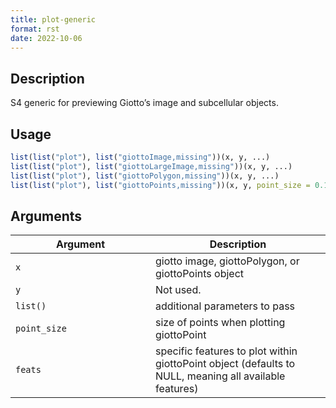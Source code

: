 ```yaml
--- 
title: plot-generic 
format: rst 
date: 2022-10-06 
--- 
```


## Description

S4 generic for previewing Giotto's image and subcellular objects.


## Usage

```r
list(list("plot"), list("giottoImage,missing"))(x, y, ...)
list(list("plot"), list("giottoLargeImage,missing"))(x, y, ...)
list(list("plot"), list("giottoPolygon,missing"))(x, y, ...)
list(list("plot"), list("giottoPoints,missing"))(x, y, point_size = 0.1, feats = NULL, ...)
```


## Arguments

Argument      |Description
------------- |----------------
`x`     |     giotto image, giottoPolygon, or giottoPoints object
`y`     |     Not used.
`list()`     |     additional parameters to pass
`point_size`     |     size of points when plotting giottoPoint
`feats`     |     specific features to plot within giottoPoint object (defaults to NULL, meaning all available features)


